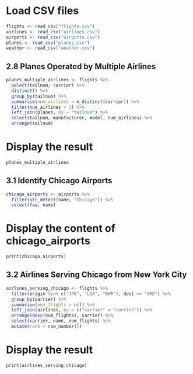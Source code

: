# Load CSV files
```r
flights <- read_csv("flights.csv")
airlines <- read_csv("airlines.csv")
airports <- read_csv("airports.csv")
planes <- read_csv("planes.csv")
weather <- read_csv("weather.csv")
```

## 2.8 Planes Operated by Multiple Airlines

```r
planes_multiple_airlines <- flights %>%
  select(tailnum, carrier) %>%
  distinct() %>%
  group_by(tailnum) %>%
  summarise(num_airlines = n_distinct(carrier)) %>%
  filter(num_airlines > 1) %>%
  left_join(planes, by = "tailnum") %>%
  select(tailnum, manufacturer, model, num_airlines) %>%
  arrange(tailnum)
```
# Display the result
```r
planes_multiple_airlines
```

## 3.1 Identify Chicago Airports

```r
chicago_airports <- airports %>%
  filter(str_detect(name, "Chicago")) %>%
  select(faa, name)
```
# Display the content of chicago_airports
```r
print(chicago_airports)
```

## 3.2 Airlines Serving Chicago from New York City

```r
airlines_serving_chicago <- flights %>%
  filter(origin %in% c("JFK", "LGA", "EWR"), dest == "ORD") %>%
  group_by(carrier) %>%
  summarise(num_flights = n()) %>%
  left_join(airlines, by = c("carrier" = "carrier")) %>%
  arrange(desc(num_flights), carrier) %>%
  select(carrier, name, num_flights) %>%
  mutate(rank = row_number())
```
# Display the result
```r
print(airlines_serving_chicago)
```